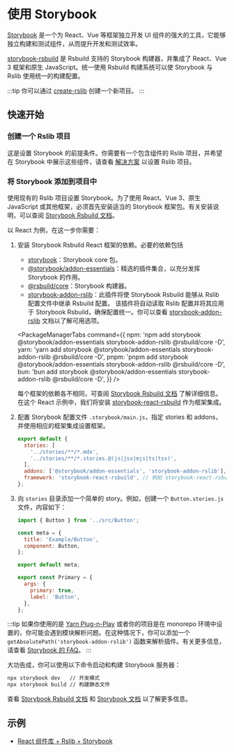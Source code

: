 
# 使用 Storybook

[Storybook](https://storybook.js.org/) 是一个为 React、Vue 等框架独立开发 UI 组件的强大的工具，它能够独立构建和测试组件，从而提升开发和测试效率。

[storybook-rsbuild](https://github.com/rspack-contrib/storybook-rsbuild) 是 Rsbuild 支持的 Storybook 构建器，并集成了 React、Vue 3 框架和原生 JavaScript。统一使用 Rsbuild 构建系统可以使 Storybook 与 Rslib 使用统一的构建配置。

:::tip
你可以通过 [create-rslib](/guide/start/quick-start#%E5%88%9B%E5%BB%BA%E4%B8%80%E4%B8%AA-rslib-%E9%A1%B9%E7%9B%AE) 创建一个新项目。
:::

## 快速开始

### 创建一个 Rslib 项目

这是设置 Storybook 的前提条件。你需要有一个包含组件的 Rslib 项目，并希望在 Storybook 中展示这些组件，请查看 [解决方案](/guide/solution/) 以设置 Rslib 项目。

### 将 Storybook 添加到项目中

使用现有的 Rslib 项目设置 Storybook。为了使用 React、Vue 3、原生 JavaScript 或其他框架，必须首先安装适当的 Storybook 框架包。有关安装说明，可以查阅 [Storybook Rsbuild 文档](https://storybook.rsbuild.dev/guide/framework.html)。

以 React 为例，在这一步你需要：

1. 安装 Storybook Rsbuild React 框架的依赖。必要的依赖包括

   - [storybook](https://www.npmjs.com/package/storybook)：Storybook core 包。
   - [@storybook/addon-essentials](https://www.npmjs.com/package/@storybook/addon-essentials)：精选的插件集合，以充分发挥 Storybook 的作用。
   - [@rsbuild/core](https://www.npmjs.com/package/@rsbuild/core)：Storybook 构建器。
   - [storybook-addon-rslib](https://www.npmjs.com/package/storybook-addon-rslib)：此插件将使 Storybook Rsbuild 能够从 Rslib 配置文件中继承 Rsbuild 配置。
     该插件将自动读取 Rslib 配置并将其应用于 Storybook Rsbuild，确保配置统一。你可以查看 [storybook-addon-rslib](https://storybook.rsbuild.dev/guide/integrations/rslib.html) 文档以了解可用选项。

   <PackageManagerTabs
     command={{
       npm: 'npm add storybook @storybook/addon-essentials storybook-addon-rslib @rsbuild/core -D',
       yarn: 'yarn add storybook @storybook/addon-essentials storybook-addon-rslib @rsbuild/core -D',
       pnpm: 'pnpm add storybook @storybook/addon-essentials storybook-addon-rslib @rsbuild/core -D',
       bun: 'bun add storybook @storybook/addon-essentials storybook-addon-rslib @rsbuild/core -D',
     }}
   />

   每个框架的依赖各不相同，可查阅 [Storybook Rsbuild 文档](https://storybook.rsbuild.dev/guide/framework.html) 了解详细信息。在这个 React 示例中，我们将安装 [storybook-react-rsbuild](https://www.npmjs.com/package/storybook-react-rsbuild) 作为框架集成。

   <Tabs>
     <Tab label="React">
       <PackageManagerTabs command="add storybook-react-rsbuild -D" />
     </Tab>
     <Tab label="Vue">
       <PackageManagerTabs command="add storybook-vue3-rsbuild -D" />
     </Tab>
   </Tabs>

2. 配置 Storybook 配置文件 `.storybook/main.js`，指定 stories 和 addons，并使用相应的框架集成设置框架。

   ```js title=".storybook/main.js"
   export default {
     stories: [
       '../stories/**/*.mdx',
       '../stories/**/*.stories.@(js|jsx|mjs|ts|tsx)',
     ],
     addons: ['@storybook/addon-essentials', 'storybook-addon-rslib'],
     framework: 'storybook-react-rsbuild', // 例如 storybook-react-rsbuild
   };
   ```

3. 向 `stories` 目录添加一个简单的 story。例如，创建一个 `Button.stories.js` 文件，内容如下：

   ```js title="stories/Button.stories.js"
   import { Button } from '../src/Button';

   const meta = {
     title: 'Example/Button',
     component: Button,
   };

   export default meta;

   export const Primary = {
     args: {
       primary: true,
       label: 'Button',
     },
   };
   ```

:::tip
如果你使用的是 [Yarn Plug-n-Play](https://yarnpkg.com/features/pnp) 或者你的项目是在 monorepo 环境中设置的，你可能会遇到模块解析问题。在这种情况下，你可以添加一个 `getAbsolutePath('storybook-addon-rslib')` 函数来解析插件。有关更多信息，请查看 [Storybook 的 FAQ](https://storybook.js.org/docs/faq#how-do-i-fix-module-resolution-in-special-environments)。
:::

大功告成，你可以使用以下命令启动和构建 Storybook 服务器：

```bash
npx storybook dev   // 开发模式
npx storybook build // 构建静态文件
```

查看 [Storybook Rsbuild 文档](https://storybook.rsbuild.dev/) 和 [Storybook 文档](https://storybook.js.org/docs/react/get-started/introduction) 以了解更多信息。

## 示例

- [React 组件库 + Rslib + Storybook](https://github.com/rspack-contrib/storybook-rsbuild/tree/main/sandboxes/rslib-react-component)

